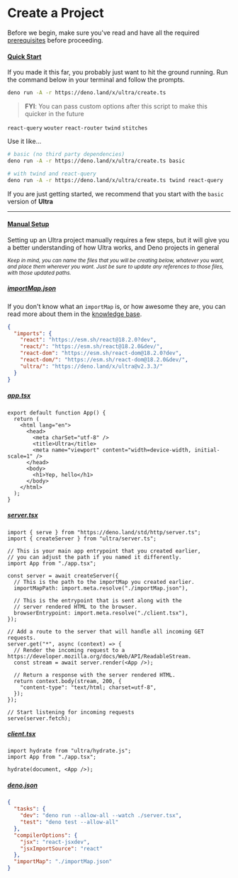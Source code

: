 # Create a Project

Before we begin, make sure you've read and have all the required [prerequisites](/docs/prerequisites) before proceeding.

#### [Quick Start](#quick-start)

If you made it this far, you probably just want to hit the ground running. Run the command
below in your terminal and follow the prompts.

```bash
deno run -A -r https://deno.land/x/ultra/create.ts
```

> **FYI**: You can pass custom options after this script to make this quicker in the future

`react-query` `wouter` `react-router` `twind` `stitches`

Use it like...

```bash
# basic (no third party dependencies)
deno run -A -r https://deno.land/x/ultra/create.ts basic

# with twind and react-query
deno run -A -r https://deno.land/x/ultra/create.ts twind react-query
```

<HotTip>If you are just getting started, we recommend that you start with the `basic` version of **Ultra**</HotTip>

---

#### [Manual Setup](#manual-setup)

Setting up an Ultra project manually requires a few steps, but it will give you a better understanding
of how Ultra works, and Deno projects in general

<small>*Keep in mind, you can name the files that you will be creating below, whatever you want, and place them wherever you want. Just be sure to update any references to those files, with those updated paths.*</small>

##### [importMap.json](#importmapjson)

If you don't know what an `importMap` is, or how awesome they are, you can read more about them in the [knowledge base](/docs/knowledge-base#import-maps).
```json
{
  "imports": {
    "react": "https://esm.sh/react@18.2.0?dev",
    "react/": "https://esm.sh/react@18.2.0&dev/",
    "react-dom": "https://esm.sh/react-dom@18.2.0?dev",
    "react-dom/": "https://esm.sh/react-dom@18.2.0&dev/",
    "ultra/": "https://deno.land/x/ultra@v2.3.3/"
  }
}
```

##### [app.tsx](#apptsx)

```tsx
export default function App() {
  return (
    <html lang="en">
      <head>
        <meta charSet="utf-8" />
        <title>Ultra</title>
        <meta name="viewport" content="width=device-width, initial-scale=1" />
      </head>
      <body>
        <h1>Yep, hello</h1>
      </body>
    </html>
  );
}
```

##### [server.tsx](#servertsx)

```tsx
import { serve } from "https://deno.land/std/http/server.ts";
import { createServer } from "ultra/server.ts";

// This is your main app entrypoint that you created earlier,
// you can adjust the path if you named it differently.
import App from "./app.tsx";

const server = await createServer({
  // This is the path to the importMap you created earlier.
  importMapPath: import.meta.resolve("./importMap.json"),

  // This is the entrypoint that is sent along with the
  // server rendered HTML to the browser.
  browserEntrypoint: import.meta.resolve("./client.tsx"),
});

// Add a route to the server that will handle all incoming GET requests.
server.get("*", async (context) => {
  // Render the incoming request to a https://developer.mozilla.org/docs/Web/API/ReadableStream.
  const stream = await server.render(<App />);

  // Return a response with the server rendered HTML.
  return context.body(stream, 200, {
    "content-type": "text/html; charset=utf-8",
  });
});

// Start listening for incoming requests
serve(server.fetch);
```

##### [client.tsx](#clienttsx)

```tsx
import hydrate from "ultra/hydrate.js";
import App from "./app.tsx";

hydrate(document, <App />);
```

##### [deno.json](#denojson)

```json
{
  "tasks": {
    "dev": "deno run --allow-all --watch ./server.tsx",
    "test": "deno test --allow-all"
  },
  "compilerOptions": {
    "jsx": "react-jsxdev",
    "jsxImportSource": "react"
  },
  "importMap": "./importMap.json"
}
```
